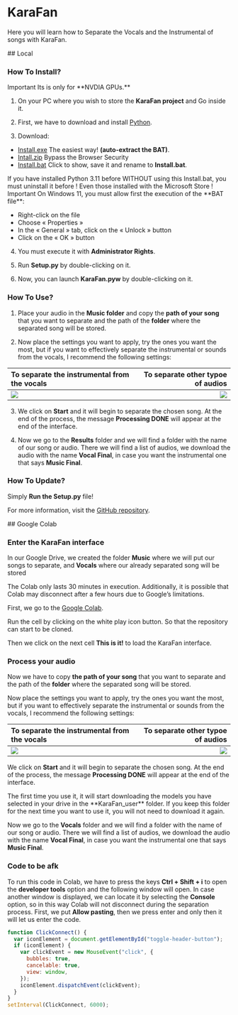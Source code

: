 
# KaraFan

Here you will learn how to Separate the Vocals and the Instrumental of songs with KaraFan.

<Steps>
## Local

### How To Install?

<Callout type="warning" emoji="⚠️">
  Important Its is only for **NVDIA GPUs.**
</Callout>

1. On your PC where you wish to store the **KaraFan project** and Go inside it.
2. First, we have to download and install [Python](https://www.python.org/ftp/python/3.11.0/python-3.11.0-amd64.exe).

3. Download:

- [Install.exe](https://github.com/Captain-FLAM/KaraFan/wiki/Data/Install.exe) The easiest way! **(auto-extract the BAT)**.
- [Intall.zip](https://github.com/Captain-FLAM/KaraFan/wiki/Data/Install.zip) Bypass the Browser Security
- [Install.bat](https://github.com/Captain-FLAM/KaraFan/wiki/Data/Install.bat) Click to show, save it and rename to **Install.bat**.

<Callout type="info" emoji="ℹ️">
  If you have installed Python 3.11 before WITHOUT using this Install.bat, you
  must uninstall it before ! Even those installed with the Microsoft Store !
</Callout>

<Callout type="Reactnode" emoji="💡">
 Important
 On Windows 11, you must allow first the execution of the **BAT file**:

- Right-click on the file
- Choose « Properties »
- In the « General » tab, click on the « Unlock » button
- Click on the « OK » button
</Callout>

4. You must execute it with **Administrator Rights**.

5. Run **Setup.py** by double-clicking on it.

6. Now, you can launch **KaraFan.pyw** by double-clicking on it.

### How To Use?

1. Place your audio in the **Music folder** and copy the **path of your song** that you want to separate and the path of the **folder** where the separated song will be stored.

2. Now place the settings you want to apply, try the ones you want the most, but if you want to effectively separate the instrumental or sounds from the vocals, I recommend the following settings:

| To separate the instrumental from the vocals | To separate other typoe of audios |
| :------------------------------------------- | --------------------------------: |
| ![](/Karafan-Vocals.png)                     |           ![](/Karafan-Other.png) |

3. We click on **Start** and it will begin to separate the chosen song. At the end of the process, the message **Processing DONE** will appear at the end of the interface.

4. Now we go to the **Results** folder and we will find a folder with the name of our song or audio. There we will find a list of audios, we download the audio with the name **Vocal Final**, in case you want the instrumental one that says **Music Final**.

### How To Update?

Simply **Run the Setup.py** file!

For more information, visit the [GitHub repository](https://github.com/Captain-FLAM/KaraFan).
</Steps>

<Steps>
## Google Colab

### Enter the KaraFan interface

In our Google Drive, we created the folder **Music** where we will put our songs to separate, and **Vocals** where our already separated song will be stored

<Callout type="warning" emoji="⚠️">
  The Colab only lasts 30 minutes in execution. Additionally, it is possible
  that Colab may disconnect after a few hours due to Google’s limitations.
</Callout>

First, we go to the [Google Colab](https://colab.research.google.com/github/Eddycrack864/KaraFan/blob/master/KaraFan_Improved_Version.ipynb).

Run the cell by clicking on the white play icon button. So that the repository can start to be cloned.

Then we click on the next cell **This is it!** to load the KaraFan interface.

### Process your audio

Now we have to copy **the path of your song** that you want to separate and the path of the **folder** where the separated song will be stored.

Now place the settings you want to apply, try the ones you want the most, but if you want to effectively separate the instrumental or sounds from the vocals, I recommend the following settings:

| To separate the instrumental from the vocals | To separate other typoe of audios |
| :------------------------------------------- | --------------------------------: |
| ![](/Karafan-Vocals.png)                     |           ![](/Karafan-Other.png) |

We click on **Start** and it will begin to separate the chosen song. At the end of the process, the message **Processing DONE** will appear at the end of the interface.

<Callout type="info" emoji="ℹ️">
  The first time you use it, it will start downloading the models you have
  selected in your drive in the **KaraFan_user** folder. If you keep this folder
  for the next time you want to use it, you will not need to download it again.
</Callout>

Now we go to the **Vocals** folder and we will find a folder with the name of our song or audio. There we will find a list of audios, we download the audio with the name **Vocal Final**, in case you want the instrumental one that says **Music Final**.

### Code to be afk

To run this code in Colab, we have to press the keys **Ctrl + Shift + i** to open the **developer tools** option and the following window will open. In case another window is displayed, we can locate it by selecting the **Console** option, so in this way Colab will not disconnect during the separation process. First, we put **Allow pasting**, then we press enter and only then it will let us enter the code.

```js
function ClickConnect() {
  var iconElement = document.getElementById("toggle-header-button");
  if (iconElement) {
    var clickEvent = new MouseEvent("click", {
      bubbles: true,
      cancelable: true,
      view: window,
    });
    iconElement.dispatchEvent(clickEvent);
  }
}
setInterval(ClickConnect, 6000);
```
</Steps>
